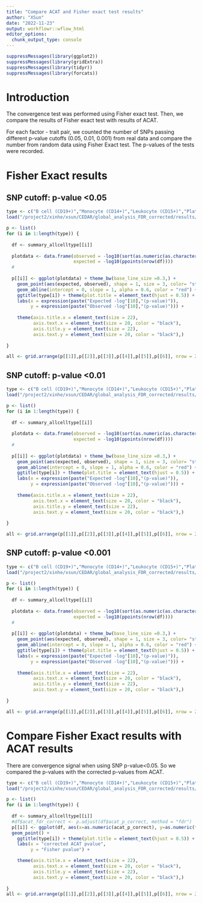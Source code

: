 ```yaml
---
title: "Compare ACAT and Fisher exact test results"
author: "XSun"
date: "2022-11-23"
output: workflowr::wflow_html
editor_options:
  chunk_output_type: console
---
```


```r
suppressMessages(library(ggplot2))
suppressMessages(library(gridExtra))
suppressMessages(library(tidyr))
suppressMessages(library(forcats))
```


# Introduction

The convergence test was performed using Fisher exact test. Then, we compare the results of Fisher exact test with results of ACAT. 

For each factor - trait pair, we counted the number of SNPs passing different p-value cutoffs (0.05, 0.01, 0.001) from real data and compare the number from random data using Fisher Exact test. The p-values of the tests were recorded. 

# Fisher Exact results

## SNP cutoff: p-value <0.05

```r

type <- c("B cell (CD19+)","Monocyte (CD14+)","Leukocyte (CD15+)","Platelet","T cell (CD4+)","T cell (CD8+)")
load("/project2/xinhe/xsun/CEDAR/global_analysis_FDR_corrected/results/summary_acat_fisher_p.rdata")

p <- list()
for (i in 1:length(type)) {
  
  df <- summary_allcelltype[[i]]
  
  plotdata <- data.frame(observed = -log10(sort(as.numeric(as.character(df$fisher_p_005)))),
                         expected = -log10(ppoints(nrow(df))))
  #  
  
  p[[i]] <- ggplot(plotdata) + theme_bw(base_line_size =0.3,) +
    geom_point(aes(expected, observed), shape = 1, size = 3, color= "steelblue") +
    geom_abline(intercept = 0, slope = 1, alpha = 0.6, color = "red") +
    ggtitle(type[i]) + theme(plot.title = element_text(hjust = 0.5)) +
    labs(x = expression(paste("Expected -log"[10],"(p-value)")),
         y = expression(paste("Observed -log"[10],"(p-value)"))) +
    
    theme(axis.title.x = element_text(size = 22),
          axis.text.x = element_text(size = 20, color = "black"),
          axis.title.y = element_text(size = 22),
          axis.text.y = element_text(size = 20, color = "black"),)
  
}

all <- grid.arrange(p[[1]],p[[2]],p[[3]],p[[4]],p[[5]],p[[6]], nrow = 2)


```


## SNP cutoff: p-value <0.01

```r

type <- c("B cell (CD19+)","Monocyte (CD14+)","Leukocyte (CD15+)","Platelet","T cell (CD4+)","T cell (CD8+)")
load("/project2/xinhe/xsun/CEDAR/global_analysis_FDR_corrected/results/summary_acat_fisher_p.rdata")

p <- list()
for (i in 1:length(type)) {
  
  df <- summary_allcelltype[[i]]
  
  plotdata <- data.frame(observed = -log10(sort(as.numeric(as.character(df$fisher_p_001)))),
                         expected = -log10(ppoints(nrow(df))))
  #  
  
  p[[i]] <- ggplot(plotdata) + theme_bw(base_line_size =0.3,) +
    geom_point(aes(expected, observed), shape = 1, size = 3, color= "steelblue") +
    geom_abline(intercept = 0, slope = 1, alpha = 0.6, color = "red") +
    ggtitle(type[i]) + theme(plot.title = element_text(hjust = 0.5)) +
    labs(x = expression(paste("Expected -log"[10],"(p-value)")),
         y = expression(paste("Observed -log"[10],"(p-value)"))) +
    
    theme(axis.title.x = element_text(size = 22),
          axis.text.x = element_text(size = 20, color = "black"),
          axis.title.y = element_text(size = 22),
          axis.text.y = element_text(size = 20, color = "black"),)
  
}

all <- grid.arrange(p[[1]],p[[2]],p[[3]],p[[4]],p[[5]],p[[6]], nrow = 2)


```


## SNP cutoff: p-value <0.001

```r

type <- c("B cell (CD19+)","Monocyte (CD14+)","Leukocyte (CD15+)","Platelet","T cell (CD4+)","T cell (CD8+)")
load("/project2/xinhe/xsun/CEDAR/global_analysis_FDR_corrected/results/summary_acat_fisher_p.rdata")

p <- list()
for (i in 1:length(type)) {
  
  df <- summary_allcelltype[[i]]
  
  plotdata <- data.frame(observed = -log10(sort(as.numeric(as.character(df$fisher_p_0001)))),
                         expected = -log10(ppoints(nrow(df))))
  #  
  
  p[[i]] <- ggplot(plotdata) + theme_bw(base_line_size =0.3,) +
    geom_point(aes(expected, observed), shape = 1, size = 3, color= "steelblue") +
    geom_abline(intercept = 0, slope = 1, alpha = 0.6, color = "red") +
    ggtitle(type[i]) + theme(plot.title = element_text(hjust = 0.5)) +
    labs(x = expression(paste("Expected -log"[10],"(p-value)")),
         y = expression(paste("Observed -log"[10],"(p-value)"))) +
    
    theme(axis.title.x = element_text(size = 22),
          axis.text.x = element_text(size = 20, color = "black"),
          axis.title.y = element_text(size = 22),
          axis.text.y = element_text(size = 20, color = "black"),)
  
}

all <- grid.arrange(p[[1]],p[[2]],p[[3]],p[[4]],p[[5]],p[[6]], nrow = 2)


```


# Compare Fisher Exact results with ACAT results

There are convergence signal when using SNP p-value<0.05. So we compared the p-values with the corrected p-values from ACAT.

```r

type <- c("B cell (CD19+)","Monocyte (CD14+)","Leukocyte (CD15+)","Platelet","T cell (CD4+)","T cell (CD8+)")
load("/project2/xinhe/xsun/CEDAR/global_analysis_FDR_corrected/results/summary_acat_fisher_p.rdata")

p <- list()
for (i in 1:length(type)) {
  
  df <- summary_allcelltype[[i]]
  #df$acat_fdr_correct <- p.adjust(df$acat_p_correct, method = "fdr")
  p[[i]] <- ggplot(df, aes(x=as.numeric(acat_p_correct), y=as.numeric(fisher_p_005))) +
  geom_point() +
    ggtitle(type[i]) + theme(plot.title = element_text(hjust = 0.5)) +
    labs(x = "corrected ACAT pvalue",
         y = "Fisher pvalue") +

    theme(axis.title.x = element_text(size = 22),
          axis.text.x = element_text(size = 20, color = "black"),
          axis.title.y = element_text(size = 22),
          axis.text.y = element_text(size = 20, color = "black"),)
  
}
all <- grid.arrange(p[[1]],p[[2]],p[[3]],p[[4]],p[[5]],p[[6]], nrow = 2)
```